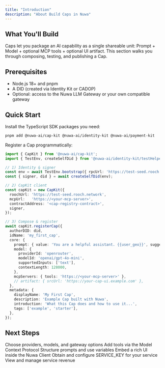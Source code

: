 ```yaml
---
title: "Introduction"
description: "About Build Caps in Nuwa"
---
```

## What You'll Build

Caps let you package an AI capability as a single shareable unit: Prompt + Model + optional MCP tools + optional UI artifact. This section walks you through composing, testing, and publishing a Cap.

## Prerequisites

- Node.js 18+ and pnpm
- A DID (created via Identity Kit or CADOP)
- Optional: access to the Nuwa LLM Gateway or your own compatible gateway

## Quick Start

Install the TypeScript SDK packages you need:

```bash
pnpm add @nuwa-ai/cap-kit @nuwa-ai/identity-kit @nuwa-ai/payment-kit
```

Register a Cap programmatically:

```ts
import { CapKit } from '@nuwa-ai/cap-kit';
import { TestEnv, createSelfDid } from '@nuwa-ai/identity-kit/testHelpers';

// 1) Identity & signer
const env = await TestEnv.bootstrap({ rpcUrl: 'https://test-seed.rooch.network', network: 'test' });
const { signer, did } = await createSelfDid(env);

// 2) CapKit client
const capKit = new CapKit({
  roochUrl: 'https://test-seed.rooch.network',
  mcpUrl:   'https://<your-mcp-server>',
  contractAddress: '<cap-registry-contract>',
  signer,
});

// 3) Compose & register
await capKit.registerCap({
  authorDID: did,
  idName: 'my_first_cap',
  core: {
    prompt: { value: 'You are a helpful assistant. {{user_geo}}', suggestions: ['Summarize this...'] },
    model: {
      providerId: 'openrouter',
      modelId: 'openai/gpt-4o-mini',
      supportedInputs: ['text'],
      contextLength: 128000,
    },
    mcpServers: { tools: 'https://<your-mcp-server>' },
    // artifact: { srcUrl: 'https://your-cap-ui.example.com' },
  },
  metadata: {
    displayName: 'My First Cap',
    description: 'Example Cap built with Nuwa',
    introduction: 'What this Cap does and how to use it...',
    tags: ['example', 'starter'],
  },
});
```

## Next Steps

<CardGroup cols={2}>
  <Card title="Models" icon="wand-magic-sparkles" href="/build-caps/models">
    Choose providers, models, and gateway options
  </Card>
  <Card title="MCP" icon="bolt" href="/build-caps/mcp">
    Add tools via the Model Context Protocol
  </Card>
  <Card title="Prompt" icon="keyboard" href="/build-caps/prompt">
    Structure prompts and use variables
  </Card>
  <Card title="Artifact UI" icon="window-restore" href="/build-caps/artifact">
    Embed a rich UI inside the Nuwa Client
  </Card>
  <Card title="Service Key" icon="key" href="/build-caps/service-key">
    Obtain and configure SERVICE_KEY for your service
  </Card>
  <Card title="Revenue" icon="dollar-sign" href="/build-caps/revenue">
    View and manage service revenue
  </Card>
</CardGroup>
